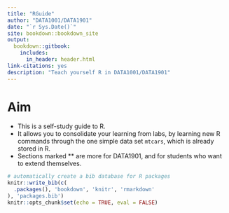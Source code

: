 ```yaml
--- 
title: "RGuide"
author: "DATA1001/DATA1901"
date: "`r Sys.Date()`"
site: bookdown::bookdown_site
output:
  bookdown::gitbook:
    includes:
      in_header: header.html
link-citations: yes
description: "Teach yourself R in DATA1001/DATA1901"
---
```


# Aim {-}

- This is a self-study guide to R.
- It allows you to consolidate your learning from labs, by learning new R commands through the one simple data set `mtcars`, which is already stored in R.
- Sections marked ** are more for DATA1901, and for students who want to extend themselves.


```r
# automatically create a bib database for R packages
knitr::write_bib(c(
  .packages(), 'bookdown', 'knitr', 'rmarkdown'
), 'packages.bib')
knitr::opts_chunk$set(echo = TRUE, eval = FALSE)
```
